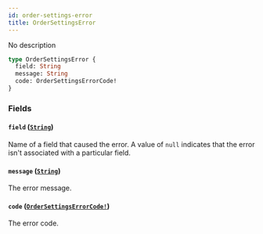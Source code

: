 ```yaml
---
id: order-settings-error
title: OrderSettingsError
---
```


No description

```graphql
type OrderSettingsError {
  field: String
  message: String
  code: OrderSettingsErrorCode!
}
```

### Fields

#### `field` ([`String`](/developer/api-reference/scalars/string.mdx))

Name of a field that caused the error. A value of `null` indicates that the error isn't associated with a particular field.

#### `message` ([`String`](/developer/api-reference/scalars/string.mdx))

The error message.

#### `code` ([`OrderSettingsErrorCode!`](/developer/api-reference/enums/order-settings-error-code.mdx))

The error code.
